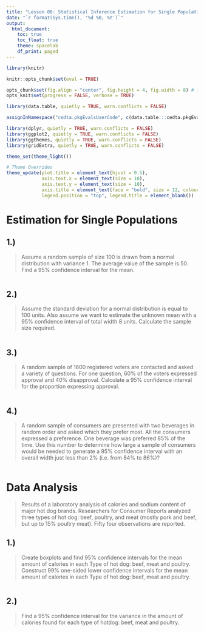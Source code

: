 ```yaml
---
title: "Lesson 08: Statistical Inference Estimation for Single Populations"
date: "`r format(Sys.time(), '%d %B, %Y')`"
output:
  html_document:
    toc: true
    toc_float: true
    theme: spacelab
    df_print: paged
---
```


```r
library(knitr)

knitr::opts_chunk$set(eval = TRUE)

opts_chunk$set(fig.align = "center", fig.height = 4, fig.width = 8) # for html
opts_knit$set(progress = FALSE, verbose = TRUE)

```


```r

library(data.table, quietly = TRUE, warn.conflicts = FALSE)

assignInNamespace("cedta.pkgEvalsUserCode", c(data.table:::cedta.pkgEvalsUserCode, "rtvs"), "data.table")

library(dplyr, quietly = TRUE, warn.conflicts = FALSE)
library(ggplot2, quietly = TRUE, warn.conflicts = FALSE)
library(ggthemes, quietly = TRUE, warn.conflicts = FALSE)
library(gridExtra, quietly = TRUE, warn.conflicts = FALSE)

theme_set(theme_light())

# Theme Overrides
theme_update(plot.title = element_text(hjust = 0.5),
			 axis.text.x = element_text(size = 10),
			 axis.text.y = element_text(size = 10),
			 axis.title = element_text(face = "bold", size = 12, colour = "steelblue4"),
			 legend.position = "top", legend.title = element_blank())

```

# Estimation for Single Populations

## 1.) 

> Assume a random sample of size 100 is drawn from a normal distribution with variance 1. The average
value of the sample is 50. Find a 95% confidence interval for the mean.

```r

```

## 2.)

> Assume the standard deviation for a normal distribution is equal to 100 units. Also assume we want
to estimate the unknown mean with a 95% confidence interval of total width 8 units. Calculate the
sample size required.


```r

```

## 3.) 

> A random sample of 1600 registered voters are contacted and asked a variety of questions. For one
question, 60% of the voters expressed approval and 40% disapproval. Calculate a 95% confidence
interval for the proportion expressing approval.


```r

```

## 4.)

> A random sample of consumers are presented with two beverages in random order and asked which
they prefer most. All the consumers expressed a preference. One beverage was preferred 85% of the
time. Use this number to determine how large a sample of consumers would be needed to generate a
95% confidence interval with an overall width just less than 2% (i.e. from 84% to 86%)?

```r

```

# Data Analysis

> Results of a laboratory analysis of calories and sodium content of major hot dog brands.
Researchers for Consumer Reports analyzed three types of hot dog: beef, poultry, and meat (mostly pork
and beef, but up to 15% poultry meat). Fifty four observations are reported.

## 1.)

> Create boxplots and find 95% confidence intervals for the mean amount of calories in each Type of hot
dog: beef, meat and poultry. Construct 99% one-sided lower confidence intervals for the mean amount
of calories in each Type of hot dog: beef, meat and poultry.


```r

```

## 2.)

> Find a 95% confidence interval for the variance in the amount of calories found for each type of hotdog:
beef, meat and poultry.


```r

```
